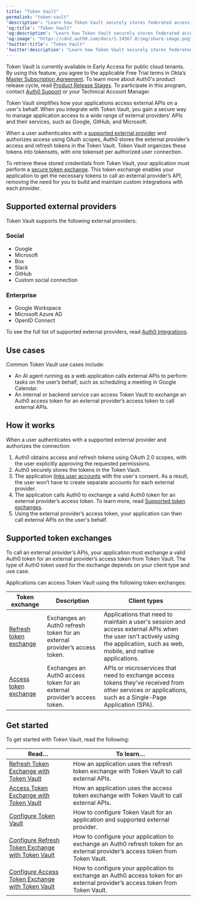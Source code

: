 ```yaml
---
title: "Token Vault"
permalink: "token-vault"
'description': "Learn how Token Vault securely stores federated access and refresh tokens."
'og:title': "Token Vault"
'og:description': "Learn how Token Vault securely stores federated access and refresh tokens."
'og:image': "https://cdn2.auth0.com/docs/1.14567.0/img/share-image.png"
'twitter:title': "Token Vault"
'twitter:description': "Learn how Token Vault securely stores federated access and refresh tokens."
---
```


<Warning>

Token Vault is currently available in Early Access for public cloud tenants. By using this feature, you agree to the applicable Free Trial terms in Okta’s [Master Subscription Agreement](https://www.okta.com/legal). To learn more about Auth0's product release cycle, read [Product Release Stages](/docs/fr-ca/troubleshoot/product-lifecycle/product-release-stages). To participate in this program, contact [Auth0 Support](https://support.auth0.com/) or your Technical Account Manager.

</Warning>

Token Vault simplifies how your applications access external APIs on a user's behalf. When you integrate with Token Vault, you gain a secure way to manage application access to a wide range of external providers’ APIs and their services, such as Google, GitHub, and Microsoft.

When a user authenticates with a [supported external provider](#supported-external-providers) and authorizes access using <Tooltip href="/docs/fr-ca/glossary?term=oath2" tip="OAuth 2.0
Cadre d’applications d’autorisation qui définit les protocoles d’autorisation et les flux de production." cta="Voir le glossaire">OAuth</Tooltip> scopes, Auth0 stores the external provider’s access and <Tooltip href="/docs/fr-ca/glossary?term=refresh-token" tip="Jeton d’actualisation
Jeton utilisé pour obtenir un jeton d’accès renouvelé sans obliger les utilisateurs à se connecter à nouveau." cta="Voir le glossaire">refresh tokens</Tooltip> in the Token Vault. Token Vault organizes these tokens into <Tooltip href="/docs/fr-ca/glossary?term=tokenset" tip="Tokenset
Contains the access and refresh tokens needed to call an external provider's APIs." cta="Voir le glossaire">tokensets</Tooltip>, with one tokenset per authorized user connection.

To retrieve these stored credentials from Token Vault, your application must perform a [secure token exchange](#token-exchanges). This token exchange enables your application to get the necessary tokens to call an external provider’s API, removing the need for you to build and maintain custom integrations with each provider.

## Supported external providers

Token Vault supports the following external providers:

### Social

* Google
* Microsoft
* Box
* Slack
* GitHub
* Custom social connection

### Enterprise

* Google Workspace
* Microsoft Azure AD
* <Tooltip href="/docs/fr-ca/glossary?term=openid" tip="OpenID Norme ouverte d’authentification qui permet aux applications de vérifier l’identité des utilisateurs sans avoir à collecter leurs informations de connexion." cta="Voir le glossaire">OpenID</Tooltip> Connect

To see the full list of supported external providers, read [Auth0 Integrations](https://auth0.com/ai/docs/integrations/overview).

## Use cases

Common Token Vault use cases include:

* An AI agent running as a web application calls external APIs to perform tasks on the user’s behalf, such as scheduling a meeting in Google Calendar.
* An internal or backend service can <Tooltip href="/docs/fr-ca/glossary?term=access-token" tip="Jeton d’accès
Identifiant d’autorisation, sous la forme d’une chaîne opaque ou d’un JWT, utilisé pour accéder à une API." cta="Voir le glossaire">access Token</Tooltip> Vault to exchange an Auth0 access token for an external provider’s access token to call external APIs.

## How it works

When a user authenticates with a supported external provider and authorizes the connection:

1. Auth0 obtains access and refresh tokens using OAuth 2.0 scopes, with the user explicitly approving the requested permissions.
2. Auth0 securely stores the tokens in the Token Vault.
3. The application [links user accounts](/docs/fr-ca/manage-users/user-accounts/user-account-linking) with the user's consent. As a result, the user won’t have to create separate accounts for each external provider.
4. The application calls Auth0 to exchange a valid Auth0 token for an external provider’s access token. To learn more, read [Supported token exchanges](#supported-token-exchanges).
5. Using the external provider’s access token, your application can then call external APIs on the user's behalf.

## Supported token exchanges

To call an external provider’s APIs, your application must exchange a valid Auth0 token for an external provider’s access token from Token Vault. The type of Auth0 token used for the exchange depends on your client type and use case.

Applications can access Token Vault using the following token exchanges:

<table class="table"><thead>
<tr>
<th><strong>Token exchange</strong></th>
<th><strong>Description</strong></th>
<th><strong>Client types</strong></th>
</tr>
</thead>
<tbody>
<tr>
<td><a href="/docs/fr-ca/secure/tokens/token-vault/refresh-token-exchange-with-token-vault">Refresh token exchange</a></td>
<td>Exchanges an Auth0 refresh token for an external provider’s access token.</td>
<td>Applications that need to maintain a user's session and access external APIs when the user isn't actively using the application, such as web, mobile, and native applications.</td>
</tr>
<tr>
<td><a href="/docs/fr-ca/secure/tokens/token-vault/access-token-exchange-with-token-vault">Access token exchange</a></td>
<td>Exchanges an Auth0 access token for an external provider’s access token.</td>
<td>APIs or microservices that need to exchange access tokens they’ve received from other services or applications, such as a Single-Page Application (SPA).</td>
</tr>
</tbody>
</table>

## Get started

To get started with Token Vault, read the following:

<table class="table"><thead>
<tr>
<th><strong>Read…</strong></th>
<th><strong>To learn…</strong></th>
</tr>
</thead>
<tbody>
<tr>
<td><a href="/docs/fr-ca/secure/tokens/token-vault/refresh-token-exchange-with-token-vault">Refresh Token Exchange with Token Vault</a></td>
<td>How an application uses the refresh token exchange with Token Vault to call external APIs.</td>
</tr>
<tr>
<td><a href="/docs/fr-ca/secure/tokens/token-vault/access-token-exchange-with-token-vault">Access Token Exchange with Token Vault</a></td>
<td>How an application uses the access token exchange with Token Vault to call external APIs.</td>
</tr>
<tr>
<td><a href="/docs/fr-ca/secure/tokens/token-vault/configure-token-vault">Configure Token Vault</a></td>
<td>How to configure Token Vault for an application and supported external provider.</td>
</tr>
<tr>
<td><a href="/docs/fr-ca/secure/tokens/token-vault/configure-refresh-token-exchange-with-token-vault">Configure Refresh Token Exchange with Token Vault</a></td>
<td>How to configure your application to exchange an Auth0 refresh token for an external provider’s access token from Token Vault.</td>
</tr>
<tr>
<td><a href="/docs/fr-ca/secure/tokens/token-vault/configure-access-token-exchange-with-token-vault">Configure Access Token Exchange with Token Vault</a></td>
<td>How to configure your application to exchange an Auth0 access token for an external provider’s access token from Token Vault.</td>
</tr>
</tbody>
</table>